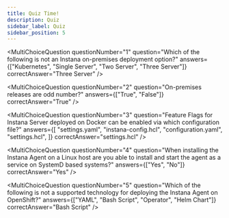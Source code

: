 ---
title: Quiz Time!
description: Quiz
sidebar_label: Quiz
sidebar_position: 5
---


<div
  style={{
    display: "flex",
    flexDirection: "column",
    gap: "10px",
  }}>

<MultiChoiceQuestion
  questionNumber="1"
  question="Which of the following is not an Instana on-premises deployment option?"
  answers={["Kubernetes", "Single Server", "Two Server", "Three Server"]}
  correctAnswer="Three Server"
/>

<MultiChoiceQuestion
  questionNumber="2"
  question="On-premises releases are odd number?"
  answers={["True", "False"]}
  correctAnswer="True"
/>

<MultiChoiceQuestion
  questionNumber="3"
  question="Feature Flags for Instana Server deployed on Docker can be enabled via which configuration file?"
  answers={[
    "settings.yaml",
    "instana-config.hcl",
    "configuration.yaml",
    "settings.hcl",
  ]}
  correctAnswer="settings.hcl"
/>

<MultiChoiceQuestion
  questionNumber="4"
  question="When installing the Instana Agent on a Linux host are you able to install and start the agent as a service on SystemD based systems?"
  answers={["Yes", "No"]}
  correctAnswer="Yes"
/>

<MultiChoiceQuestion
  questionNumber="5"
  question="Which of the following is not a supported technology for deploying the Instana Agent on OpenShift?"
  answers={["YAML", "Bash Script", "Operator", "Helm Chart"]}
  correctAnswer="Bash Script"
/>

</div>
